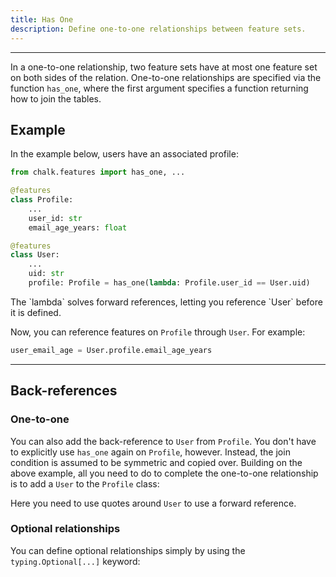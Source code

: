 ```yaml
---
title: Has One
description: Define one-to-one relationships between feature sets.
---
```



---

In a one-to-one relationship, two feature sets have at most one
feature set on both sides of the relation.
One-to-one relationships are specified via the function
`has_one`, where the first argument specifies a function returning
how to join the tables.

## Example

In the example below, users have an associated profile:

```py
from chalk.features import has_one, ...

@features
class Profile:
    ...
    user_id: str
    email_age_years: float

@features
class User:
    ...
    uid: str
    profile: Profile = has_one(lambda: Profile.user_id == User.uid)
```

<TipInfo>
  The `lambda` solves forward references, letting you reference `User` before it is defined.
</TipInfo>

Now, you can reference features on `Profile` through `User`. For example:

```py
user_email_age = User.profile.email_age_years
```

---

## Back-references

### One-to-one

You can also add the back-reference to `User` from `Profile`.
You don't have to explicitly use `has_one` again on `Profile`, however.
Instead, the join condition is assumed to be symmetric and copied over.
Building on the above example, all you need to do
to complete the one-to-one relationship is to add a `User` to
the `Profile` class:

<PyDiffEditor html={oneToOneDiff} />

<TipInfo>Here you need to use quotes around `User` to use a forward reference.</TipInfo>

### Optional relationships

You can define optional relationships simply by
using the `typing.Optional[...]` keyword:

<PyDiffEditor html={hasOneOptionalDiff} />
